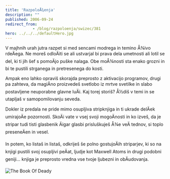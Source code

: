 ```yaml
---
title: 'RazpoloÅ¾enja'
description: ""
published: 2006-09-24
redirect_from: 
            - /blog/razpoloenja/swizec/381
hero: ../../../defaultHero.jpg
---
```


V majhnih urah jutra razpet si med sencami modrega in temino Å¾ivo rdeÄega. Ne moreš odloÄiti se ali ustvarjal bi prava dela umetnosti ali lotil se del, ki ti jih šef s pomoÄjo puške nalaga. Obe moÅ¾nosti sta enako grozni in bi te pustili strganega in pretresenega do kosti.  

Ampak eno lahko opraviš skorajda preprosto z aktivacijo programov, drugi pa zahteva, da magiÄno proizvedeš svetlobo iz mrtve svetilke in slabo postavljene neuporabne glavne luÄi. Kaj torej storiš? Å½diš v temi in se utapljaš v samopomilovanju seveda.  

Dokler iz predala ne pride mimo osupljiva stripknjiga in ti ukrade delÄek umirajoÄe pozornosti. SkoÄi vate v vsej svoji mogoÄnosti in ko izveš, da je stripar tudi tisti glasbenik Äigar glasbi prisluškuješ Å¾e veÄ tednov, si toplo preseneÄen in vesel.  

In potem, ko listaš in listaš, odkriješ še polno gostujoÄih striparjev, ki so na knjigi pustili svoj osupljivi peÄat, ljudje kot Maxwell Atoms in drugi podobni geniji... knjiga je preprosto vredna vse tvoje ljubezni in obÄudovanja.  

![The Book Of Deady](/includes/editor_upload/Image/kscan_0177.png)
